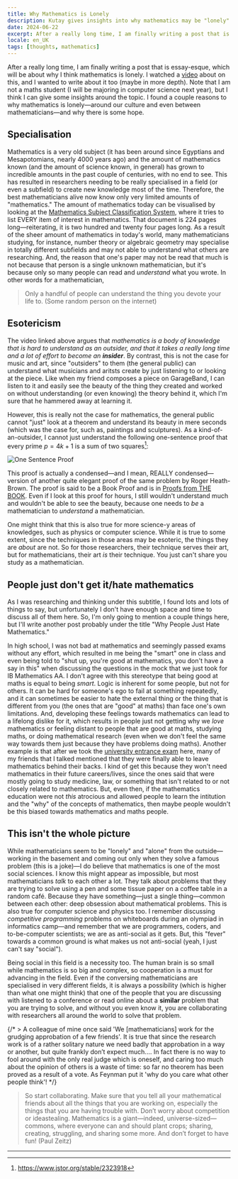 ```yaml
---
title: Why Mathematics is Lonely
description: Kutay gives insights into why mathematics may be "lonely" and why that might not be the case.
date: 2024-06-22
excerpt: After a really long time, I am finally writing a post that is essay-esque, which will be about why I think mathematics is lonely. I watched a [video](https://www.youtube.com/watch?v=LEsI4kPEkgw) about on this, and I wanted to write about it too (maybe in more depth). Note that I am not a maths student (I will be majoring in computer science next year), but I think I can give some insights around the topic. I found a couple reasons to why mathematics is lonely—around our culture and even between mathematicians—and why there is some hope.
locale: en_UK
tags: [thoughts, mathematics]
---
```

After a really long time, I am finally writing a post that is essay-esque, which will be about why I
think mathematics is lonely. I watched a [video](https://www.youtube.com/watch?v=LEsI4kPEkgw) about on this,
and I wanted to write about it too (maybe in more depth). Note that I am not a maths student (I will
be majoring in computer science next year), but I think I can give some insights around the topic.
I found a couple reasons to why mathematics is lonely—around our culture and even between 
mathematicians—and why there is some hope.

## Specialisation

Mathematics is a very old subject (it has been around since Egyptians and Mesapotomians, nearly 4000 years ago)
and the amount of mathematics known (and the amount of science known, in general) has grown to incredible amounts in the
past couple of centuries, with no end to see. This has resulted in researchers needing to be really specialised in a field 
(or even a subfield) to create new knowledge most of the time. Therefore, the best mathematicians alive 
now know only very limited amounts of "mathematics." The amount of mathematics today can be visualised by looking 
at the [Mathematics Subject Classification System](https://msc2020.org/MSC_2020.pdf), where it tries to list EVERY item
of interest in mathematics. That document is 224 pages long—reiterating, it is two hundred and twenty four
pages long. As a result of the sheer amount of mathematics in today's world, many mathematicians 
studying, for instance, number theory or algebraic geometry may specialise in totally different subfields and
may not able to understand what others are researching. And, the reason that one's paper may not be read
that much is not because that person is a single unknown mathematician, but it's because only so many 
people can read and *understand* what you wrote. In other words for a mathematician,

> Only a handful of people can understand the thing you devote your life to. (Some random person on the internet)

## Esotericism

The video linked above argues that *mathematics is a body of knowledge that is hard to understand as an outsider, 
and that it takes a really long time and a lot of effort to become an **insider***. By contrast, this is not the case for 
music and art, since "outsiders" to them (the general public) can understand what musicians and aritsts create
by just listening to or looking at the piece. Like when my friend composes a piece on GarageBand, I can listen 
to it and easily see the beauty of the thing they created and worked on without understanding (or even knowing) 
the theory behind it, which I'm sure that he hammered away at learning it.

However, this is really not the case for mathematics, the general public cannot "just" look at a theorem and 
understand its beauty in mere seconds (which was the case for, such as, paintings and sculptures). As a kind-of-an-outsider,
I cannot just understand the following one-sentence proof that every prime $p = 4k + 1$ is a sum of two squares[^1]: 

![One Sentence Proof](/images/one-sentence-proof.png)

This proof is actually a condensed—and I mean, REALLY condensed—version of another quite elegant proof of the
same problem by Roger Heath-Brown. The proof is said to be a Book Proof and is in [Proofs from THE BOOK](https://en.wikipedia.org/wiki/Proofs_from_THE_BOOK).
Even if I look at this proof for hours, I still wouldn't understand much and wouldn't be able to see the beauty, 
because one needs to *be* a mathematician to *understand* a mathematician.

One might think that this is also true for more science-y areas of knowledges, such as physics or computer science.
While it is true to some extent, since the techniques in those areas may be esoteric, the things they are _about_ are not.
So for those researchers, their technique serves their art, but for mathematicians, their art _is_ their technique.
You just can't share you study as a mathematician.

## People just don't get it/hate mathematics

As I was researching and thinking under this subtitle, I found lots and lots of things to say, but unfortunately 
I don't have enough space and time to discuss all of them here. So, I'm only going to mention a couple things here,
but I'll write another post probably under the title "Why People Just Hate Mathematics."

In high school,
I was not bad at mathematics and seemingly passed exams without any effort, which resulted in me being the "smart" one 
in class and even being told to "shut up, you're good at mathematics, you don't have a say in this" when discussing 
the questions in the mock that we just took for IB Mathematics AA.
I don't agree with this stereotype that being good at maths is equal to being *smart*. Logic is inherent for some people, 
but not for others. It can be hard for someone's ego to fail at something repeatedly, and it can sometimes be easier to 
hate the external thing or the thing that is different from you (the ones that are "good" at maths) than face one's own limitations.
And, developing these feelings towards mathematics can lead to a lifelong dislike for it, which results in people just 
not getting why we *love* mathematics or feeling distant to people that are good at maths, studying maths, or 
doing mathematical research (even when we don't feel the same way towards them just because they have problems doing maths). 
Another example is that after we took the [university entrance exam](https://www.mkutay.dev/posts/trying-to-go-to-college) here, 
many of my friends that I talked mentioned that they were finally able to leave mathematics behind their backs. I kind of get this because
they won't need mathematics in their future careers/lives, since the ones said that were mostly going to study medicine, law, 
or something that isn't related to or not closely related to mathematics. But, even then, if the mathematics education were 
not *this* atrocious and allowed people to learn the intitution and the "why" of the concepts of mathematics, then 
maybe people wouldn't be this biased towards mathematics and maths people.

## This isn't the whole picture

While mathematicians seem to be "lonely" and "alone" from the outside—working in the basement and coming out only when 
they solve a famous problem (this is a joke)—I do believe that mathematics is one of the most social sciences.
I know this might appear as impossible, but most mathematicians *talk* to each other a lot. They talk about problems that 
they are trying to solve using a pen and some tissue paper on a coffee table in a random café. Because they have 
something—just a single thing—common between each other: deep obsession about mathematical problems. This is also 
true for computer science and physics too. I remember discussing *competitive programming* problems on whiteboards
during an olympiad in informatics camp—and remember that we are programmers, coders, and to-be-computer scientists; 
we are as anti-social as it gets. But, this "fever" towards a common ground is what makes us not anti-social (yeah, I
just can't say "social").

Being social in this field is a necessity too. The human brain is so small while mathematics is so big and complex, 
so cooperation is a must for advancing in the field. Even if the conversing mathematicians are specialised in 
very different fields, it is always a possibility (which is higher than what one might think) that one of the 
people that you are discussing with listened to a conference or read online about a **similar** problem that 
you are trying to solve, and without you even know it, you are collaborating with researchers all around the world
to solve that problem.

{/* > A colleague of mine once said 'We [mathematicians] work for the grudging approbation of a few friends'. It is true that since the research work is of a rather solitary nature we need badly that approbation in a way or another, but quite frankly don’t expect much.... In fact there is no way to fool around with the only real judge which is oneself, and caring too much about the opinion of others is a waste of time: so far no theorem has been proved as a result of a vote. As Feynman put it 'why do you care what other people think'! */}

> So start collaborating. Make sure that you tell all your mathematical friends about all the things that you are working on, especially the things that you are having trouble with. Don’t worry about competition or ideastealing. Mathematics is a giant—indeed, universe-sized—commons, where everyone can and should plant crops; sharing, creating, struggling, and sharing some more. And don’t forget to have fun! (Paul Zeitz)

---

[^1]: https://www.jstor.org/stable/2323918